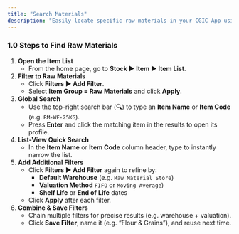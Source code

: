 ```yaml
---
title: "Search Materials"
description: "Easily locate specific raw materials in your CGIC App using global search and list-view filters."
---
```


### 1.0 Steps to Find Raw Materials

1. **Open the Item List**
   - From the home page, go to **Stock ▶️ Item ▶️ Item List**.
2. **Filter to Raw Materials**
   - Click **Filters ▶️ Add Filter**.
   - Select **Item Group = Raw Materials** and click **Apply**.
3. **Global Search**
   - Use the top-right search bar (🔍) to type an **Item Name** or **Item Code** (e.g. `RM-WF-25KG`).
   - Press **Enter** and click the matching item in the results to open its profile.
4. **List-View Quick Search**
   - In the **Item Name** or **Item Code** column header, type to instantly narrow the list.
5. **Add Additional Filters**
   - Click **Filters ▶️ Add Filter** again to refine by:
     - **Default Warehouse** (e.g. `Raw Material Store`)
     - **Valuation Method** `FIFO` or `Moving Average`)
     - **Shelf Life** or **End of Life** dates
   - Click **Apply** after each filter.
6. **Combine & Save Filters**
   - Chain multiple filters for precise results (e.g. warehouse \+ valuation).
   - Click **Save Filter**, name it (e.g. “Flour & Grains”), and reuse next time.